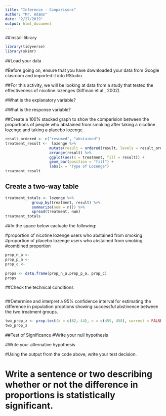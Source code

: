 ```yaml
---
title: "Inference - Comparisons"
author: "Mr. Adams"
date: "2/27/2019"
output: html_document
---
```


##install library 
```r

library(tidyverse)
library(skimr)
```

##Load your data

#Before going on, ensure that you have downloaded your data from Google clasroom and imported it into RStudio. 


##For this activity, we will be looking at data from a study that tested the effectiveness of nicotine lozenges (Siffman et al., 2002).

#What is the explanatory variable?

#What is the response variable?


##Create a 100% stacked graph to show the comparision between the proportions of people who abstained from smoking after taking a nicotine lozenge and taking a placebo lozenge.
```r
result_ordered <- c("resumed", "abstained")
treatment_result <-  lozenge %>%
                    mutate(result = ordered(result, levels = result_ordered)) %>% 
                    arrange(result) %>%
                    ggplot(aes(x = treatment, fill = result)) +
                    geom_bar(position = "fill") +
                    labs(x = "Type of Lozenge")
treatment_result
```
## Create a two-way table 

```r
treatment_totals <- lozenge %>%
            group_by(treatment, result) %>%
            summarize(num = n()) %>%
            spread(treatment, num)
treatment_totals
```

##In the space below cacluate the following:

#proportion of nicotine lozenge users who abstained from smoking
#proportion of placebo lozenge users who abstained from smoking
#combined proportion 
```r
prop_n_a <- 
prop_p_a <- 
prop_c <- 
  
props <- data.frame(prop_n_a,prop_p_a, prop_c)
props
```

##Check the technical conditions

```r

```

##Determine and interpret a 95% confidence interval for estimating the difference in population proptions showing successful abstinence between the two treatment groups. 

```r
two_prop_z <- prop.test(x = c(82, 44), n = c(459, 458), correct = FALSE, conf.level = 0.95)
two_prop_z
```

##Test of Significance 
#Write your null hypothesis

#Write your alternative hypothesis

#Using the output from the code above, write your test decision. 

# Write a sentence or two describing whether or not the difference in proportions is statistically significant. 



